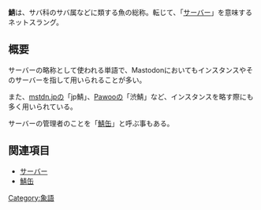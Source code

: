 {{Infobox word
| Name          = {{Ruby|鯖|さば}}
| Hinshi        = 名詞
| Hatsu         = 不明
}}'''鯖'''は、サバ科のサバ属などに類する魚の総称。転じて、「[[サーバー]]」を意味するネットスラング。

== 概要 ==
サーバーの略称として使われる単語で、Mastodonにおいてもインスタンスやそのサーバーを指して用いられることが多い。

また、[[mstdn.jp]]の「jp鯖」、[[Pawoo]]の「渋鯖」など、インスタンスを略す際にも多く用いられている。

サーバーの管理者のことを「[[鯖缶]]」と呼ぶ事もある。

== 関連項目 ==
* [[サーバー]]
* [[鯖缶]]

{{DEFAULTSORT:さは}}
[[Category:象語]]